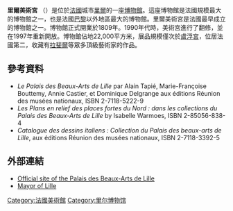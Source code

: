 '''里爾美術宮''' （{{lang-fr|Palais des Beaux-Arts de Lille}}）是位於[[法國|法國]]城市[[里爾|里爾]]的一座[[博物館|博物館]]。這座博物館是法國規模最大的博物館之一，也是法國[[巴黎|巴黎]]以外地區最大的博物館。里爾美術宮是法國最早成立的博物館之一。博物館正式開業於1809年。1990年代時，美術宮進行了翻修，並在1997年重新開放。博物館佔地22,000平方米，展品規模僅次於[[盧浮宮|盧浮宮]]，位居法國第二，收藏有[[拉斐爾|拉斐爾]]等眾多頂級藝術家的作品。

== 參考資料 ==
* ''Le Palais des Beaux-Arts de Lille'' par Alain Tapié, Marie-Françoise Bouttemy, Annie Castier, et Dominique Delgrange aux éditions Réunion des musées nationaux, ISBN 2-7118-5222-9
* ''Les Plans en relief des places fortes du Nord : dans les collections du Palais des Beaux-Arts de Lille'' by Isabelle Warmoes, ISBN 2-85056-838-4
* ''Catalogue des dessins italiens : Collection du Palais des beaux-arts de Lille'', aux éditions Réunion des musées nationaux, ISBN 2-7118-3392-5

== 外部連結 ==
{{Commons category|Musée des Beaux-Arts de Lille|Palais des beaux-arts de Lille}}
* [http://www.pba-lille.fr/ Official site of the Palais des Beaux-Arts de Lille]
* [https://web.archive.org/web/20080430133509/http://www.mairie-lille.fr/sections/site-fr/Menu_horizontal_haut/Culture/Musees/Palais_des_Beaux-Arts.htm Mayor of Lille]

[[Category:法國美術館|Category:法國美術館]]
[[Category:里尔博物馆|Category:里尔博物馆]]